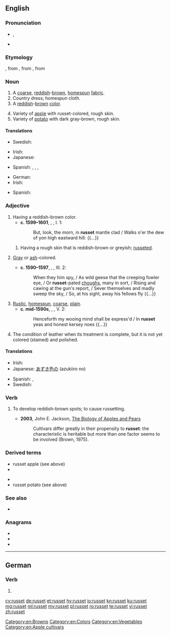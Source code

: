 {{also|rußet}}
==English==

===Pronunciation===
* {{enPR|rŭs'ət}}, {{IPA|/ˈɹʌsət/|lang=en}}
* {{rhymes|ʌsɪt|lang=en}}

===Etymology===
{{etyl|enm|en}}, from {{der|en|fro|rousset}}, from {{m|fro|rous}}, from {{der|en|la|russus||reddish}}

===Noun===
{{en-noun|~}}

# A [[coarse]], [[reddish]]-[[brown]], [[homespun]] [[fabric]].
# Country dress; homespun cloth.
# A [[red]]dish-[[brown]] [[color]].
#: {{color panel|80461B}}
# Variety of [[apple]] with russet-colored, rough skin.
# Variety of [[potato]] with dark gray-brown, rough skin.

====Translations====
{{trans-top|fabric}}
* Swedish: {{t+|sv|vadmal|n|c}} {{qualifier|historical in this tense: red-brown, coarse fabric}}
{{trans-mid}}
{{trans-bottom}}

{{trans-top|color}}
* Irish: {{t|ga|donnrua|m}} {{qualifier|of cloth}}
* Japanese: {{t|ja|あずき色|tr=azukiiro}}
{{trans-mid}}
* Spanish: {{t+|es|ocre|m}}, {{t|es|marrojizo|m}}, {{t|es|marrojiza|f}}, {{t|es|color teja}}
{{trans-bottom}}

{{trans-top|apple}}
* German: {{t+|de|Renette|f}}
* Irish: {{t|ga|rua-úll|m}}
{{trans-mid}}
* Spanish: {{t|es|reineta|f}}
{{trans-bottom}}

{{trans-top|potato}}
{{trans-mid}}
{{trans-bottom}}

===Adjective===
{{en-adj}}

# Having a reddish-brown color.
#* '''c. 1599–1601''', {{w|William Shakespeare}}, ''{{w|Hamlet}}'', I. 1:
#*: But, look, the morn, in '''russet''' mantle clad / Walks o'er the dew of yon high eastward hill: {{...}}
## {{lb|en|botany}} Having a rough skin that is reddish-brown or greyish; [[russeted]].
# {{lb|en|archaic}} [[gray|Gray]] or [[ash]]-colored.
#* '''c. 1590–1597''', {{w|William Shakespeare}}, ''{{w|A Midsummer Night's Dream}}'', III. 2:
#*: When they him spy, / As wild geese that the creeping fowler eye, / Or '''russet'''-pated [[chough]]s, many in sort, / Rising and cawing at the gun's report, / Sever themselves and madly sweep the sky, / So, at his sight, away his fellows fly {{...}}
# [[rustic|Rustic]], [[homespun]], [[coarse]], [[plain]].
#* '''c. mid-1590s''', {{w|William Shakespeare}}, ''{{w|Love's Labour's Lost}}'', V. 2:
#*: Henceforth my wooing mind shall be express'd / In '''russet''' yeas and honest kersey noes {{...}}
# The condition of leather when its treatment is complete, but it is not yet colored (stained) and polished.

====Translations====
{{trans-top|color}}
* Irish: {{t|ga|donnrua}}
* Japanese: [[あずき色]]の (azukiiro no)
{{trans-mid}}
* Spanish: {{t|es|marrojizo}}, {{t|es|marrojiza|f}}
* Swedish: {{t+|sv|rödbrun}}
{{trans-bottom}}

===Verb===
{{en-verb|pres_ptc2=russetting|past2=russetted}}

# {{lb|en|of apples, pears, etc.|ambitransitive}} To develop reddish-brown spots; to cause russetting.
#* '''2003''', John E. Jackson, [https://books.google.com/books?id=VH8Xwfbnr3wC&pg=PA323&dq=%22to+russet%22&hl=en&sa=X&ved=0ahUKEwi4xvfT34HRAhUI1WMKHajTBIU4ChDoAQhEMAg#v=onepage&q=%22to%20russet%22&f=false The Biology of Apples and Pears]
#*: Cultivars differ greatly in their propensity to '''russet''': the characteristic is heritable but more than one factor seems to be involved (Brown, 1975).

===Derived terms===
{{der-top}}
* russet apple (see above)
* {{l|en|russeted}}
{{der-mid}}
* {{l|en|russeting}}
* russet potato (see above)
{{der-bottom}}

===See also===
{{wikipedia|Russet (disambiguation)|Russet}}
* {{l|en|Appendix:Colors}}

===Anagrams===
* {{l|en|estrus}}
* {{l|en|struse}}
* {{l|en|surest}}

[[Category:en:Browns]]
[[Category:en:Colors]]
[[Category:en:Vegetables]]
[[Category:en:Apple cultivars]]

----

==German==

===Verb===
{{head|de|verb form}}

# {{standard spelling of|from=SLDE|rußet|lang=de}}

[[cy:russet]]
[[de:russet]]
[[et:russet]]
[[hy:russet]]
[[io:russet]]
[[kn:russet]]
[[ku:russet]]
[[mg:russet]]
[[ml:russet]]
[[my:russet]]
[[pl:russet]]
[[ro:russet]]
[[te:russet]]
[[vi:russet]]
[[zh:russet]]